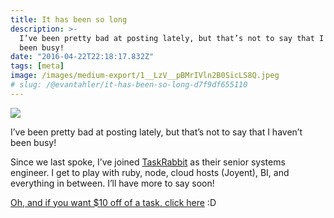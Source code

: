 ```yaml
---
title: It has been so long
description: >-
  I’ve been pretty bad at posting lately, but that’s not to say that I haven’t
  been busy!
date: "2016-04-22T22:18:17.832Z"
tags: [meta]
image: /images/medium-export/1__LzV__pBMrIVln2B0SicLS8Q.jpeg
# slug: /@evantahler/it-has-been-so-long-d7f9df655110
---
```


![](/images/medium-export/1__LzV__pBMrIVln2B0SicLS8Q.jpeg)

I’ve been pretty bad at posting lately, but that’s not to say that I haven’t been busy!

Since we last spoke, I’ve joined [TaskRabbit](http://taskrabbit.com) as their senior systems engineer. I get to play with ruby, node, cloud hosts (Joyent), BI, and everything in between. I’ll have more to say soon!

[Oh, and if you want $10 off of a task, click here](https://www.taskrabbit.com/PAL/307359) :D
